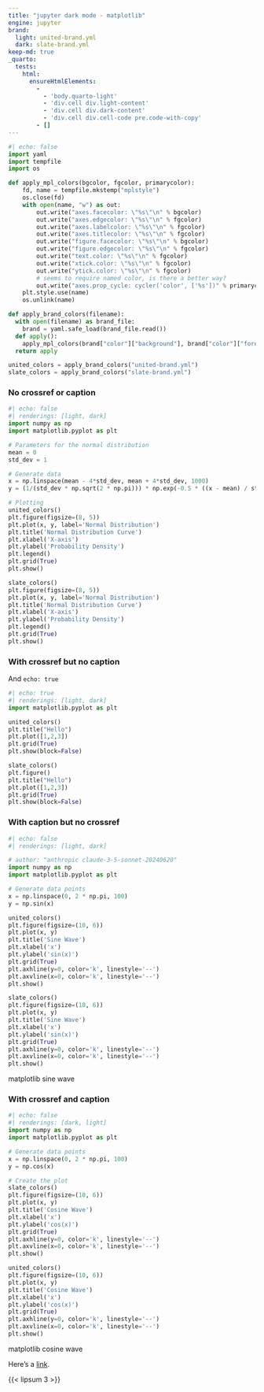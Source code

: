 ```yaml
---
title: "jupyter dark mode - matplotlib"
engine: jupyter
brand:
  light: united-brand.yml
  dark: slate-brand.yml
keep-md: true
_quarto:
  tests:
    html:
      ensureHtmlElements:
        -
          - 'body.quarto-light'
          - 'div.cell div.light-content'
          - 'div.cell div.dark-content'
          - 'div.cell div.cell-code pre.code-with-copy'
        - []
---
```


```python
#| echo: false
import yaml
import tempfile
import os

def apply_mpl_colors(bgcolor, fgcolor, primarycolor):
    fd, name = tempfile.mkstemp("mplstyle")
    os.close(fd)
    with open(name, "w") as out:
        out.write("axes.facecolor: \"%s\"\n" % bgcolor)
        out.write("axes.edgecolor: \"%s\"\n" % fgcolor)
        out.write("axes.labelcolor: \"%s\"\n" % fgcolor)
        out.write("axes.titlecolor: \"%s\"\n" % fgcolor)
        out.write("figure.facecolor: \"%s\"\n" % bgcolor)
        out.write("figure.edgecolor: \"%s\"\n" % fgcolor)
        out.write("text.color: \"%s\"\n" % fgcolor)
        out.write("xtick.color: \"%s\"\n" % fgcolor)
        out.write("ytick.color: \"%s\"\n" % fgcolor)
        # seems to require named color, is there a better way?
        out.write("axes.prop_cycle: cycler('color', ['%s'])" % primarycolor)
    plt.style.use(name)
    os.unlink(name)

def apply_brand_colors(filename):
  with open(filename) as brand_file:
    brand = yaml.safe_load(brand_file.read())
  def apply():
    apply_mpl_colors(brand["color"]["background"], brand["color"]["foreground"], brand["color"]["primary"])
  return apply

united_colors = apply_brand_colors("united-brand.yml")
slate_colors = apply_brand_colors("slate-brand.yml")
```

### No crossref or caption
```python
#| echo: false
#| renderings: [light, dark]
import numpy as np
import matplotlib.pyplot as plt

# Parameters for the normal distribution
mean = 0
std_dev = 1

# Generate data
x = np.linspace(mean - 4*std_dev, mean + 4*std_dev, 1000)
y = (1/(std_dev * np.sqrt(2 * np.pi))) * np.exp(-0.5 * ((x - mean) / std_dev)**2)

# Plotting
united_colors()
plt.figure(figsize=(8, 5))
plt.plot(x, y, label='Normal Distribution')
plt.title('Normal Distribution Curve')
plt.xlabel('X-axis')
plt.ylabel('Probability Density')
plt.legend()
plt.grid(True)
plt.show()

slate_colors()
plt.figure(figsize=(8, 5))
plt.plot(x, y, label='Normal Distribution')
plt.title('Normal Distribution Curve')
plt.xlabel('X-axis')
plt.ylabel('Probability Density')
plt.legend()
plt.grid(True)
plt.show()
```

### With crossref but no caption

And `echo: true`

::: {#fig-matplotlib-line}
```python
#| echo: true
#| renderings: [light, dark]
import matplotlib.pyplot as plt

united_colors()
plt.title("Hello")
plt.plot([1,2,3])
plt.grid(True)
plt.show(block=False)

slate_colors()
plt.figure()
plt.title("Hello")
plt.plot([1,2,3])
plt.grid(True)
plt.show(block=False)
```
:::

### With caption but no crossref

::: {}
```python
#| echo: false
#| renderings: [light, dark]

# author: "anthropic claude-3-5-sonnet-20240620"
import numpy as np
import matplotlib.pyplot as plt

# Generate data points
x = np.linspace(0, 2 * np.pi, 100)
y = np.sin(x)

united_colors()
plt.figure(figsize=(10, 6))
plt.plot(x, y)
plt.title('Sine Wave')
plt.xlabel('x')
plt.ylabel('sin(x)')
plt.grid(True)
plt.axhline(y=0, color='k', linestyle='--')
plt.axvline(x=0, color='k', linestyle='--')
plt.show()

slate_colors()
plt.figure(figsize=(10, 6))
plt.plot(x, y)
plt.title('Sine Wave')
plt.xlabel('x')
plt.ylabel('sin(x)')
plt.grid(True)
plt.axhline(y=0, color='k', linestyle='--')
plt.axvline(x=0, color='k', linestyle='--')
plt.show()
```
matplotlib sine wave

:::

### With crossref and caption

::: {#fig-matplotlib-cosine}
```python
#| echo: false
#| renderings: [dark, light]
import numpy as np
import matplotlib.pyplot as plt

# Generate data points
x = np.linspace(0, 2 * np.pi, 100)
y = np.cos(x)

# Create the plot
slate_colors()
plt.figure(figsize=(10, 6))
plt.plot(x, y)
plt.title('Cosine Wave')
plt.xlabel('x')
plt.ylabel('cos(x)')
plt.grid(True)
plt.axhline(y=0, color='k', linestyle='--')
plt.axvline(x=0, color='k', linestyle='--')
plt.show()

united_colors()
plt.figure(figsize=(10, 6))
plt.plot(x, y)
plt.title('Cosine Wave')
plt.xlabel('x')
plt.ylabel('cos(x)')
plt.grid(True)
plt.axhline(y=0, color='k', linestyle='--')
plt.axvline(x=0, color='k', linestyle='--')
plt.show()
```

matplotlib cosine wave
:::

Here's a [link](https://example.com).


{{< lipsum 3 >}}